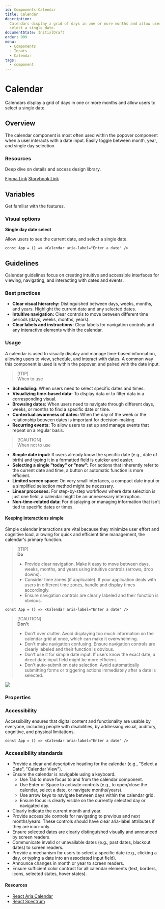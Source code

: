 ```yaml
---
id: Components-Calendar
title: Calendar
description:
  Calendars display a grid of days in one or more months and allow users to
  select a single date.
documentState: InitialDraft
order: 999
menu:
  - Components
  - Inputs
  - Calendar
tags:
  - component
---
```


# Calendar

Calendars display a grid of days in one or more months and allow users to select
a single date.

## Overview

The calendar component is most often used within the popover component when a
user interacts with a date input. Easily toggle between month, year, and single day selection.

### Resources

Deep dive on details and access design library.

[Figma Link](https://www.figma.com/design/AvtPX6g7OGGCRvNlatGOIY/NIMBUS-design-system?m=auto&node-id=5818-15651)
[Storybook Link](https://nimbus-storybook.vercel.app/?path=/docs/components-date-calendar--docs)

## Variables

Get familiar with the features.

### Visual options

**Single day date select**

Allow users to see the current date, and select a single date.

```jsx-live
const App = () => <Calendar aria-label="Enter a date" />
```

## Guidelines

Calendar guidelines focus on creating intuitive and accessible interfaces for viewing, navigating, and interacting with dates and events.

### Best practices

- **Clear visual hierarchy:** Distinguished between days, weeks, months, and years. Highlight the current date and any selected dates.
- **Intuitive navigation:** Clear controls to move between different time periods (days, weeks, months, years).
- **Clear labels and instructions:** Clear labels for navigation controls and any interactive elements within the calendar.


### Usage

A calendar is used to visually display and manage time-based information, allowing users to view, schedule, and interact with dates. A common way this component is used is within the popover, and paired with the date input.

> [!TIP]\
> When to use

- **Scheduling:** When users need to select specific dates and times.
- **Visualizing time-based data:** To display data or to filter data in a corresponding visual.
- **Browsing dates:** When users need to navigate through different days, weeks, or months to find a specific date or time.
- **Contextual awareness of dates:** When the day of the week or the relationship between dates is important for decision-making.
- **Recurring events:** To allow users to set up and manage events that repeat on a regular basis.

> [!CAUTION]\
> When not to use

- **Simple date input:** If users already know the specific date (e.g., date of birth) and typing it in a formatted field is quicker and easier.
- **Selecting a single "today" or "now":** For actions that inherently refer to the current date and time, a button or automatic function is more efficient.
- **Limited screen space:** On very small interfaces, a compact date input or a simplified selection method might be necessary.
- **Linear processes:** For step-by-step workflows where date selection is just one field, a calendar might be an unnecessary interruption.
- **Non-time-related data:** For displaying or managing information that isn't tied to specific dates or times.

#### Keeping interactions simple

Simple calendar interactions are vital because they minimize user effort and cognitive load, allowing for quick and efficient time management, the calendar's primary function.

> [!TIP]\
> **Do**
>
> - Provide clear navigation. Make it easy to move between days, weeks, months,
>   and years using intuitive controls (arrows, drop downs).
> - Consider time zones (if applicable). If your application deals with users in
>   different time zones, handle and display times accordingly.
> - Ensure navigation controls are clearly labeled and their function is
>   obvious.


```jsx-live
const App = () => <Calendar aria-label="Enter a date" />
```

> [!CAUTION]\
> **Don't**
>
> - Don't over clutter. Avoid displaying too much information on the calendar
>   grid at once, which can make it overwhelming.
> - Don't make navigation confusing. Ensure navigation controls are clearly
>   labeled and their function is obvious.
> - Don't use it for simple date input. If users know the exact date, a direct
>   date input field might be more efficient.
> - Don't auto-submit on date selection. Avoid automatically submitting forms or
>   triggering actions immediately after a date is selected.

![](/images/calendar/calendar-interactions-dont.png)

### Properties

<PropsTable id="Calendar" />

### Accessibility

Accessibility ensures that digital content and functionality are usable by
everyone, including people with disabilities, by addressing visual, auditory,
cognitive, and physical limitations.


```jsx-live
const App = () => <Calendar aria-label="Enter a date" />
```

### Accessibility standards

- Provide a clear and descriptive heading for the calendar (e.g., "Select a
  Date", "Calendar View").
- Ensure the calendar is navigable using a keyboard.
  - Use Tab to move focus to and from the calendar component.
  - Use Enter or Space to activate controls (e.g., to open/close the calendar,
    select a date, or navigate months/years).
  - Use arrow keys to navigate between days within the calendar grid.
  - Ensure focus is clearly visible on the currently selected day or navigated
    day.
- Clearly indicate the current month and year.
- Provide accessible controls for navigating to previous and next months/years.
  These controls should have clear aria-label attributes if they are icon-only.
- Ensure selected dates are clearly distinguished visually and announced by
  screen readers.
- Communicate invalid or unavailable dates (e.g., past dates, blackout dates) to
  screen readers.
- Provide a mechanism for users to select a specific date (e.g., clicking a day,
  or typing a date into an associated input field).
- Announce changes in month or year to screen readers.
- Ensure sufficient color contrast for all calendar elements (text, borders,
  icons, selected states, hover states).

#### Resources

- [React Aria Calendar](https://react-spectrum.adobe.com/react-aria/Calendar.html)
- [React Spectrum](https://react-spectrum.adobe.com/react-spectrum/index.html)

